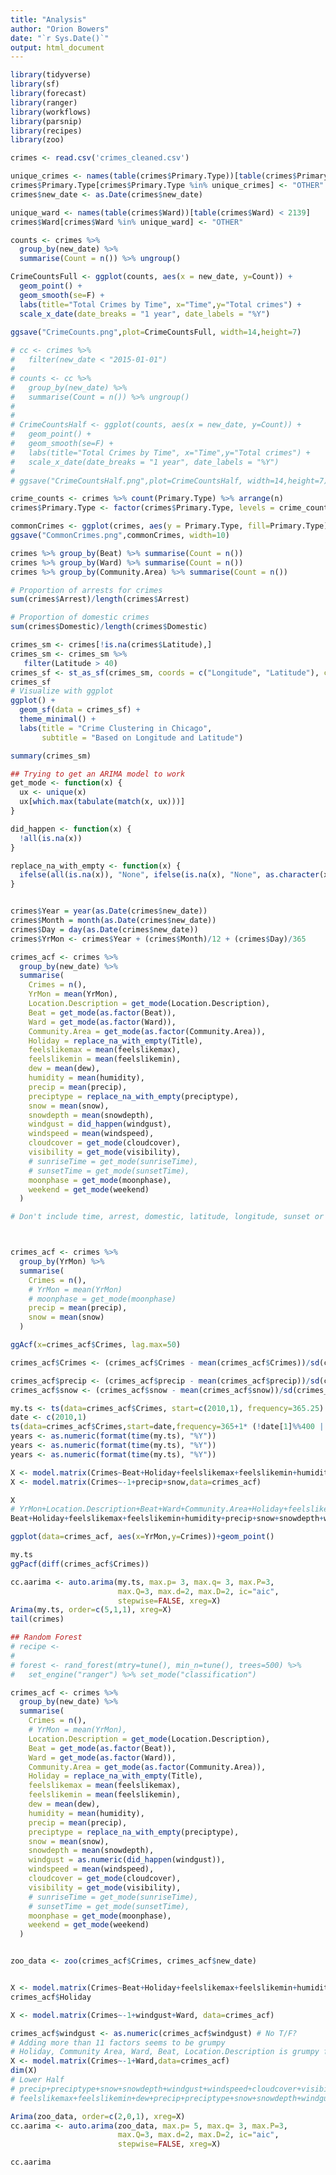 ```yaml
---
title: "Analysis"
author: "Orion Bowers"
date: "`r Sys.Date()`"
output: html_document
---
```

```r
library(tidyverse)
library(sf)
library(forecast)
library(ranger)
library(workflows)
library(parsnip)
library(recipes)
library(zoo)

crimes <- read.csv('crimes_cleaned.csv')

unique_crimes <- names(table(crimes$Primary.Type))[table(crimes$Primary.Type) < 7]
crimes$Primary.Type[crimes$Primary.Type %in% unique_crimes] <- "OTHER"
crimes$new_date <- as.Date(crimes$new_date)

unique_ward <- names(table(crimes$Ward))[table(crimes$Ward) < 2139]
crimes$Ward[crimes$Ward %in% unique_ward] <- "OTHER"
```


```r
counts <- crimes %>%
  group_by(new_date) %>%
  summarise(Count = n()) %>% ungroup()

CrimeCountsFull <- ggplot(counts, aes(x = new_date, y=Count)) +
  geom_point() +
  geom_smooth(se=F) +
  labs(title="Total Crimes by Time", x="Time",y="Total crimes") +
  scale_x_date(date_breaks = "1 year", date_labels = "%Y")
  
ggsave("CrimeCounts.png",plot=CrimeCountsFull, width=14,height=7)
```


```r
# cc <- crimes %>%
#   filter(new_date < "2015-01-01")
# 
# counts <- cc %>%
#   group_by(new_date) %>%
#   summarise(Count = n()) %>% ungroup()
# 
# 
# CrimeCountsHalf <- ggplot(counts, aes(x = new_date, y=Count)) +
#   geom_point() +
#   geom_smooth(se=F) +
#   labs(title="Total Crimes by Time", x="Time",y="Total crimes") +
#   scale_x_date(date_breaks = "1 year", date_labels = "%Y")
#   
# ggsave("CrimeCountsHalf.png",plot=CrimeCountsHalf, width=14,height=7)
```

```r
crime_counts <- crimes %>% count(Primary.Type) %>% arrange(n)
crimes$Primary.Type <- factor(crimes$Primary.Type, levels = crime_counts$Primary.Type)

commonCrimes <- ggplot(crimes, aes(y = Primary.Type, fill=Primary.Type)) + geom_bar() + theme(legend.position = "none")
ggsave("CommonCrimes.png",commonCrimes, width=10)
```

```r
crimes %>% group_by(Beat) %>% summarise(Count = n())
crimes %>% group_by(Ward) %>% summarise(Count = n())
crimes %>% group_by(Community.Area) %>% summarise(Count = n())

# Proportion of arrests for crimes
sum(crimes$Arrest)/length(crimes$Arrest)

# Proportion of domestic crimes
sum(crimes$Domestic)/length(crimes$Domestic)
```

```r
crimes_sm <- crimes[!is.na(crimes$Latitude),]
crimes_sm <- crimes_sm %>%
   filter(Latitude > 40)
crimes_sf <- st_as_sf(crimes_sm, coords = c("Longitude", "Latitude"), crs = 4326)
crimes_sf
# Visualize with ggplot
ggplot() +
  geom_sf(data = crimes_sf) +
  theme_minimal() +
  labs(title = "Crime Clustering in Chicago",
       subtitle = "Based on Longitude and Latitude")

summary(crimes_sm)
```


```r
## Trying to get an ARIMA model to work
get_mode <- function(x) {
  ux <- unique(x)
  ux[which.max(tabulate(match(x, ux)))]
}

did_happen <- function(x) {
  !all(is.na(x))
}

replace_na_with_empty <- function(x) {
  ifelse(all(is.na(x)), "None", ifelse(is.na(x), "None", as.character(x)))
}


crimes$Year = year(as.Date(crimes$new_date))
crimes$Month = month(as.Date(crimes$new_date))
crimes$Day = day(as.Date(crimes$new_date))
crimes$YrMon <- crimes$Year + (crimes$Month)/12 + (crimes$Day)/365

crimes_acf <- crimes %>%
  group_by(new_date) %>%
  summarise(
    Crimes = n(),
    YrMon = mean(YrMon),
    Location.Description = get_mode(Location.Description),
    Beat = get_mode(as.factor(Beat)),
    Ward = get_mode(as.factor(Ward)),
    Community.Area = get_mode(as.factor(Community.Area)),
    Holiday = replace_na_with_empty(Title),
    feelslikemax = mean(feelslikemax),
    feelslikemin = mean(feelslikemin),
    dew = mean(dew),
    humidity = mean(humidity),
    precip = mean(precip),
    preciptype = replace_na_with_empty(preciptype),
    snow = mean(snow),
    snowdepth = mean(snowdepth),
    windgust = did_happen(windgust),
    windspeed = mean(windspeed),
    cloudcover = get_mode(cloudcover),
    visibility = get_mode(visibility),
    # sunriseTime = get_mode(sunriseTime),
    # sunsetTime = get_mode(sunsetTime),
    moonphase = get_mode(moonphase),
    weekend = get_mode(weekend)
  )

# Don't include time, arrest, domestic, latitude, longitude, sunset or sunrise



crimes_acf <- crimes %>%
  group_by(YrMon) %>%
  summarise(
    Crimes = n(),
    # YrMon = mean(YrMon)
    # moonphase = get_mode(moonphase)
    precip = mean(precip),
    snow = mean(snow)
  )

ggAcf(x=crimes_acf$Crimes, lag.max=50)

crimes_acf$Crimes <- (crimes_acf$Crimes - mean(crimes_acf$Crimes))/sd(crimes_acf$Crimes)

crimes_acf$precip <- (crimes_acf$precip - mean(crimes_acf$precip))/sd(crimes_acf$precip)
crimes_acf$snow <- (crimes_acf$snow - mean(crimes_acf$snow))/sd(crimes_acf$snow)

my.ts <- ts(data=crimes_acf$Crimes, start=c(2010,1), frequency=365.25)
date <- c(2010,1)
ts(data=crimes_acf$Crimes,start=date,frequency=365+1* (!date[1]%%400 || ((date[1]%%100)&&!date[1]%%4) ))
years <- as.numeric(format(time(my.ts), "%Y"))
years <- as.numeric(format(time(my.ts), "%Y"))
years <- as.numeric(format(time(my.ts), "%Y"))

X <- model.matrix(Crimes~Beat+Holiday+feelslikemax+feelslikemin+humidity+precip+snow+snowdepth+windgust+windspeed+visibility+moonphase+weekend, data=crimes_acf)
X <- model.matrix(Crimes~-1+precip+snow,data=crimes_acf)

X
# YrMon+Location.Description+Beat+Ward+Community.Area+Holiday+feelslikemax+feelslikemin+dew+humidity+precip+snow+snowdepth+windgust+windspeed+cloudcover+visibility+moonphase+weekend
Beat+Holiday+feelslikemax+feelslikemin+humidity+precip+snow+snowdepth+windgust+windspeed+visibility+moonphase+weekend

ggplot(data=crimes_acf, aes(x=YrMon,y=Crimes))+geom_point()

my.ts
ggPacf(diff(crimes_acf$Crimes))

cc.aarima <- auto.arima(my.ts, max.p= 3, max.q= 3, max.P=3, 
                        max.Q=3, max.d=2, max.D=2, ic="aic", 
                        stepwise=FALSE, xreg=X)
Arima(my.ts, order=c(5,1,1), xreg=X)
tail(crimes)
```


```r
## Random Forest
# recipe <- 
# 
# forest <- rand_forest(mtry=tune(), min_n=tune(), trees=500) %>%
#   set_engine("ranger") %>% set_mode("classification")
```


```r
crimes_acf <- crimes %>%
  group_by(new_date) %>%
  summarise(
    Crimes = n(),
    # YrMon = mean(YrMon),
    Location.Description = get_mode(Location.Description),
    Beat = get_mode(as.factor(Beat)),
    Ward = get_mode(as.factor(Ward)),
    Community.Area = get_mode(as.factor(Community.Area)),
    Holiday = replace_na_with_empty(Title),
    feelslikemax = mean(feelslikemax),
    feelslikemin = mean(feelslikemin),
    dew = mean(dew),
    humidity = mean(humidity),
    precip = mean(precip),
    preciptype = replace_na_with_empty(preciptype),
    snow = mean(snow),
    snowdepth = mean(snowdepth),
    windgust = as.numeric(did_happen(windgust)),
    windspeed = mean(windspeed),
    cloudcover = get_mode(cloudcover),
    visibility = get_mode(visibility),
    # sunriseTime = get_mode(sunriseTime),
    # sunsetTime = get_mode(sunsetTime),
    moonphase = get_mode(moonphase),
    weekend = get_mode(weekend)
  )


zoo_data <- zoo(crimes_acf$Crimes, crimes_acf$new_date)


X <- model.matrix(Crimes~Beat+Holiday+feelslikemax+feelslikemin+humidity+precip+snow+snowdepth+windgust+windspeed+visibility+moonphase+weekend, data=crimes_acf)
crimes_acf$Holiday

X <- model.matrix(Crimes~-1+windgust+Ward, data=crimes_acf)

crimes_acf$windgust <- as.numeric(crimes_acf$windgust) # No T/F?
# Adding more than 11 factors seems to be grumpy
# Holiday, Community Area, Ward, Beat, Location.Description is grumpy for no reason (Too big of an X matrix?)
X <- model.matrix(Crimes~-1+Ward,data=crimes_acf)
dim(X)
# Lower Half
# precip+preciptype+snow+snowdepth+windgust+windspeed+cloudcover+visibility+moonphase+weekend
# feelslikemax+feelslikemin+dew+precip+preciptype+snow+snowdepth+windgust+windspeed+cloudcover+visibility+moonphase+weekend

Arima(zoo_data, order=c(2,0,1), xreg=X)
cc.aarima <- auto.arima(zoo_data, max.p= 5, max.q= 3, max.P=3, 
                        max.Q=3, max.d=2, max.D=2, ic="aic", 
                        stepwise=FALSE, xreg=X)

cc.aarima
```

